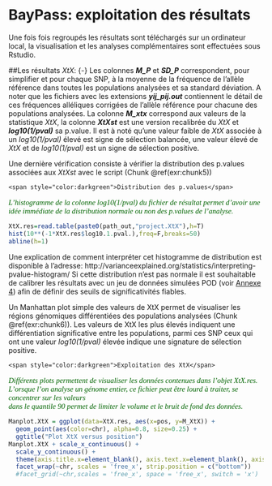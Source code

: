 # BayPass: exploitation des résultats {-}

Une fois fois regroupés les résultats sont téléchargés sur un ordinateur local, la visualisation et les analyses complémentaires sont effectuées sous Rstudio.

##Les résultats _XtX_: {-}
Les colonnes **_M_P_** et **_SD_P_** correspondent, pour simplifier et pour chaque SNP, à la moyenne de la fréquence de l'allèle référence dans toutes les populations analysées et sa standard déviation. A noter que les fichiers avec les extensions **_yij_pij.out_** contiennent le détail de ces fréquences alléliques corrigées de l'allèle référence pour chacune des populations analysées.
La colonne **_M_xtx_** correspond aux valeurs de la statistique _XtX_, la colonne **_XtXst_** est une version recalibrée du _XtX_ et **_log10(1/pval)_** sa p.value.
Il est à noté qu'une valeur faible de _XtX_ associée à un _log10(1/pval)_ élevé est signe de sélection balancée, une valeur élevé de _XtX_ et de _log10(1/pval)_ est un signe de sélection positive.

Une dernière vérification consiste à vérifier la distribution des p.values associées aux _XtXst_ avec le script (Chunk \@ref(exr:chunk5))

```exercise
<span style="color:darkgreen">Distribution des p.values</span>
```
<p style="font-family: calibri; font-size:11pt; font-style:italic; color:darkgreen">
L'histogramme de la colonne _log10(1/pval)_ du fichier de résultat permet d'avoir une idée immédiate de la distribution normale ou non des p.values de l'analyse.<br>
</p>
```r
XtX.res=read.table(paste0(path_out,"project.XtX"),h=T)
hist(10**(-1*XtX.res$log10.1.pval.),freq=F,breaks=50)
abline(h=1)
```
Une explication de comment interpréter cet histogramme de distribution est disponible à l'adresse:
http://varianceexplained.org/statistics/interpreting-pvalue-histogram/
Si cette distribution n’est pas normale il est souhaitable de calibrer les  résultats avec un jeu de données simulées POD (voir [Annexe 4](#An4)) afin de définir des seuils de significativités fiables.

Un Manhattan plot simple des valeurs de XtX permet de visualiser les régions génomiques différentiées des populations analysées (Chunk \@ref(exr:chunk6)).
Les valeurs de XtX les plus élevés indiquent une différentiation significative entre les populations, parmi ces SNP ceux qui ont une valeur _log10(1/pval)_ élevée indique une signature de sélection positive.

```exercise
<span style="color:darkgreen">Exploitation des XtX</span>
```
<p style="font-family: calibri; font-size:11pt; font-style:italic; color:darkgreen">
Différents plots permettent de visualiser les données contenues dans l'objet XtX.res.<br>
L'orsque l'on analyse un génome entier, ce fichier peut être lourd à traiter, se concentrer sur les valeurs<br>
dans le quantile 90 permet de limiter le volume et le bruit de fond des données.<br>
</p>
```r
Manplot.XtX = ggplot(data=XtX.res, aes(x=pos, y=M_XtX)) +
  geom_point(aes(color=chr), alpha=0.8, size=0.25) +
  ggtitle("Plot XtX versus position")
Manplot.XtX + scale_x_continuous() +
  scale_y_continuous() +
  theme(axis.title.x=element_blank(), axis.text.x=element_blank(), axis.ticks.x=element_blank())+
  facet_wrap(~chr, scales = 'free_x', strip.position = c("bottom"))
  #facet_grid(~chr,scales = 'free_x', space = 'free_x', switch = 'x')
```